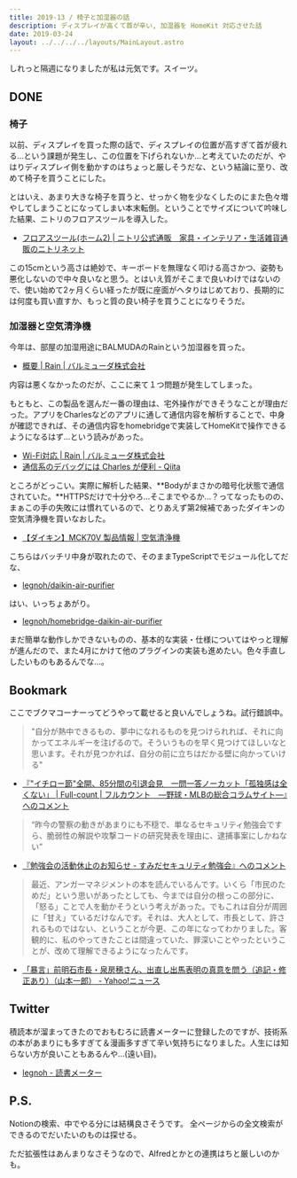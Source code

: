 ```yaml
---
title: 2019-13 / 椅子と加湿器の話
description: ディスプレイが高くて首が辛い, 加湿器を HomeKit 対応させた話
date: 2019-03-24
layout: ../../../../layouts/MainLayout.astro
---
```


しれっと隔週になりましたが私は元気です。スイーツ。

## DONE

### 椅子

以前、ディスプレイを買った際の話で、ディスプレイの位置が高すぎて首が疲れる...という課題が発生し、この位置を下げられないか...と考えていたのだが、やはりディスプレイ側を動かすのはちょっと厳しそうだな、という結論に至り、改めて椅子を買うことにした。

とはいえ、あまり大きな椅子を買うと、せっかく物を少なくしたのにまた色々増やしてしまうことになってしまい本末転倒。ということでサイズについて吟味した結果、ニトリのフロアスツールを導入した。

- [フロアスツール(ホーム2) | ニトリ公式通販　家具・インテリア・生活雑貨通販のニトリネット](https://www.nitori-net.jp/store/ja/ec/Cushion/SheetCushionFloorcushi/7803755s?ptr=item)

この15cmという高さは絶妙で、キーボードを無理なく叩ける高さかつ、姿勢も悪化しないので中々良いなと思う。とはいえ質がそこまで良いわけではないので、使い始めて2ヶ月くらい経ったが既に座面がヘタりはじめており、長期的には何度も買い直すか、もっと質の良い椅子を買うことになりそうだ。

### 加湿器と空気清浄機

今年は、部屋の加湿用途にBALMUDAのRainという加湿器を買った。

- [概要 | Rain | バルミューダ株式会社](https://www.balmuda.com/jp/rain/)

内容は悪くなかったのだが、ここに来て１つ問題が発生してしまった。

もともと、この製品を選んだ一番の理由は、宅外操作ができそうなことが理由だった。アプリをCharlesなどのアプリに通して通信内容を解析することで、中身が確認できれば、その通信内容をhomebridgeで実装してHomeKitで操作できるようになるはず...という読みがあった。

- [Wi-Fi対応 | Rain | バルミューダ株式会社](https://www.balmuda.com/jp/rain/wi-fi)
- [通信系のデバッグには Charles が便利 - Qiita](https://qiita.com/usagimaru/items/d340e87da98e62f99b60)

ところがどっこい。実際に解析した結果、**Bodyがまさかの暗号化状態で通信されていた。**HTTPSだけで十分やろ...そこまでやるか...？ってなったものの、まぁこの手の失敗には慣れているので、とりあえず第2候補であったダイキンの空気清浄機を買いなおした。

- [【ダイキン】MCK70V 製品情報 | 空気清浄機](https://www.daikinaircon.com/ca/hg/index.html)

こちらはバッチリ中身が取れたので、そのままTypeScriptでモジュール化してだな、

- [legnoh/daikin-air-purifier](https://github.com/legnoh/daikin-air-purifier)

はい、いっちょあがり。

- [legnoh/homebridge-daikin-air-purifier](https://github.com/legnoh/homebridge-daikin-air-purifier)

まだ簡単な動作しかできないものの、基本的な実装・仕様についてはやっと理解が進んだので、また4月にかけて他のプラグインの実装も進めたい。色々手直ししたいものもあるんでな...。

<Tweet tweetLink="https://twitter.com/legnoh/status/1109776216410603526" />

## Bookmark

ここでブクマコーナーってどうやって載せると良いんでしょうね。試行錯誤中。

> "自分が熱中できるもの、夢中になれるものを見つけられれば、それに向かってエネルギーを注げるので。そういうものを早く見つけてほしいなと思います。それが見つかれば、自分の前に立ちはだかる壁に向かっていける"

- [『"イチロー節"全開、85分間の引退会見　一問一答ノーカット「孤独感は全くない」 | Full-count | フルカウント　―野球・MLBの総合コラムサイト―』へのコメント](http://b.hatena.ne.jp/entry/4666230607771882658/comment/Ryo_K)

> “昨今の警察の動きがあまりにも不穏で、単なるセキュリティ勉強会ですら、脆弱性の解説や攻撃コードの研究発表を理由に、逮捕事案にしかねない”

- [『勉強会の活動休止のお知らせ - すみだセキュリティ勉強会』へのコメント](http://b.hatena.ne.jp/entry/4665909714472617346/comment/Ryo_K)

> 最近、アンガーマネジメントの本を読んでいるんです。いくら「市民のためだ」という思いがあったとしても、今までは自分の根っこの部分に、「怒る」ことで人を動かそうという考えがあった。でもこれは自分が周囲に「甘え」ているだけなんです。それは、大人として、市長として、許されるものではない、ということが今更、この年になってわかりました。客観的に、私のやってきたことは間違っていた、罪深いことやったということが、改めて理解できるようになったんです。

- [「暴言」前明石市長・泉房穂さん、出直し出馬表明の真意を問う（追記・修正あり）（山本一郎） - Yahoo!ニュース](https://news.yahoo.co.jp/byline/yamamotoichiro/20190307-00117356/)

## Twitter

積読本が溜まってきたのでおもむろに読書メーターに登録したのですが、技術系の本があまりにも多すぎて＆漫画多すぎて辛い気持ちになりました。人生には知らない方が良いこともあるんや...(遠い目)。

- [legnoh - 読書メーター](https://bookmeter.com/users/989328)

## P.S.

Notionの検索、中でやる分には結構良さそうです。
全ページからの全文検索ができるのでだいたいのものは探せる。

ただ拡張性はあんまりなさそうなので、Alfredとかとの連携はちと厳しいのかも。

